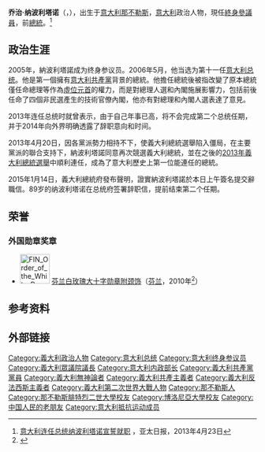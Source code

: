 {{noteTA
|1=zh-hans:纳波利塔诺;zh-hant:納波利塔諾;zh-tw:納波里塔諾;
|2=zh:佐治;zh-hans:乔治;zh-hk:佐治;zh-sg:乔治;zh-tw:喬治;zh-cn:乔治;
}}

{{Infobox officeholder
|name           = 乔治·纳波利塔诺<br />Giorgio Napolitano
|image          = Presidente Napolitano.jpg
|order          = 11
|office         = 意大利總統
|primeminister  = [[羅馬諾·普羅迪|羅馬諾·普羅迪]]<br>[[西尔维奥·贝卢斯科尼|西尔维奥·贝卢斯科尼]]<br>[[马里奥·蒙蒂|马里奥·蒙蒂]]<br>[[恩里科·萊塔|恩里科·萊塔]]<br>[[馬泰奧·倫齊|馬泰奧·倫齊]]
|term_start     = 2006年5月15日
|term_end       = 2015年1月14日
|predecessor    = [[卡洛·阿泽利奥·钱皮|卡洛·阿泽利奥·钱皮]]
|successor      = [[塞爾焦·馬塔雷拉|塞爾焦·馬塔雷拉]]
|office2        = 意大利内政部长
|primeminister2 = [[羅馬諾·普羅迪|羅馬諾·普羅迪]]
|term_start2    = 1996年5月17日
|term_end2      = 1998年10月21日
|predecessor2   = Giovanni Rinaldo Coronas
|successor2     = Rosa Russo Iervolino
|office3        = [[意大利众议院|意大利众议院]]议长
|term_start3    = 1992年6月3日
|term_end3      = 1994年4月14日
|predecessor3   = [[奥斯卡·路易吉·斯卡尔法罗|奥斯卡·路易吉·斯卡尔法罗]]
|successor3     = Irene Pivetti
|birth_date     = {{birth date and age|1925|6|29|df=y}}
|birth_place    =  {{flagicon|ITA|1861}} [[意大利王国|意大利王国]][[那不勒斯|那不勒斯]]
|death_date     = 
|death_place    = 
|party          = 無黨派（2006年至今）
|otherparty     = [[意大利共产党|意大利共产党]]<small>（1945年–1991年）</small><br>[[左翼民主黨|左翼民主黨]]<small>（1991年–1998年）</small><br>[[左翼民主人士|左翼民主人士]]<small>（1998年–2006年）</small>
|spouse         = Clio Maria Bittoni
|children       = Giulio<br>Giovanni
|residence      = [[奎里纳尔宫|奎里纳尔宫]]
|alma_mater     = [[那不勒斯费德里克二世大学|那不勒斯费德里克二世大学]]<br />[[博洛尼亚大学|博洛尼亚大学]]
|religion       = 
|signature      = Giorgio Napolitano signature.svg
}}
'''乔治·纳波利塔诺'''（{{lang-it|Giorgio Napolitano}}，{{bd|1925年|6月29日|catIdx=Napolitano}}），出生于[[意大利|意大利]][[那不勒斯|那不勒斯]]，[[意大利|意大利]]政治人物，現任[[終身參議員|終身參議員]]，前[[意大利總統|總統]]。<ref>[http://www.apdnews.com/photo/24997.html 意大利连任总统纳波利塔诺宣誓就职] {{Wayback|url=http://www.apdnews.com/photo/24997.html |date=20130423221623 }}，亚太日报，2013年4月23日</ref>

== 政治生涯 ==
2005年，納波利塔諾成为终身参议员。2006年5月，他当选为第十一任[[意大利总统|意大利总统]]。他是第一個擁有[[意大利共產黨|意大利共產黨]]背景的總統。他擔任總統後被指改變了原本總統僅任命總理等作為[[虛位元首|虛位元首]]的權力，而是對總理人選和內閣施展影響力，包括前後任命了四個非民選產生的技術官僚內閣，他亦有對總理和內閣人選表達了意見。

2013年连任总统时就曾表示，由于自己年事已高，将不会完成第二个总统任期，并于2014年向外界明确透露了辞职意向和时间。

2013年4月20日，因各黨派勢力相持不下，使義大利總統選舉陷入僵局，在主要黨派的聯合支持下，納波利塔諾同意再次競選義大利總統，並在之後的[[2013年義大利總統選舉|2013年義大利總統選舉]]中順利連任，成為了意大利歷史上第一位能連任的總統。

2015年1月14日，義大利總統府發布聲明，證實納波利塔諾於本日上午簽名提交辭職信。89岁的纳波利塔诺在总统府签署辞职信，提前结束第二个任期。

==荣誉==
===外国勋章奖章===
* [[File:FIN_Order_of_the_White_Rose_Grand_Cross_BAR.png|60px]] [[芬兰白玫瑰勋章|芬兰白玫瑰大十字勋章附颈饰]]（[[芬兰|芬兰]]，2010年<ref>{{fi}}{{cite web |url=https://ritarikunnat.fi/ritarikunnat/palkitut/suomen-valkoisen-ruusun-ritarikunnan-suurristin-ketjuineen-ulkomaalaiset-saajat/ |title=Suomen Valkoisen Ruusun ritarikunnan suurristin ketjuineen ulkomaalaiset saajat |publisher=RITARIKUNTIEN KANSLIA |date= |accessdate=2021-10-20 |archive-date=2021-12-19 |archive-url=https://web.archive.org/web/20211219004449/https://ritarikunnat.fi/ritarikunnat/palkitut/suomen-valkoisen-ruusun-ritarikunnan-suurristin-ketjuineen-ulkomaalaiset-saajat/ |dead-url=no }}</ref>）

== 参考资料 ==
{{reflist}}

== 外部链接 ==
{{Commons category|Giorgio Napolitano}}

{{start box}}
{{s-before|[[卡洛·阿泽利奥·钱皮|卡洛·阿泽利奥·钱皮]]}}
{{s-title|[[意大利總統|意大利總統]]| 2006年－2015年}}
{{s-after|[[塞爾焦·馬塔雷拉|塞爾焦·馬塔雷拉]]}}
{{end box}}
{{意大利总统}}
{{Authority control}}
{{DEFAULTSORT:Napolitano, Giorgio}}
[[Category:義大利政治人物|Category:義大利政治人物]]
[[Category:意大利总统|Category:意大利总统]]
[[Category:意大利终身参议员|Category:意大利终身参议员]]
[[Category:義大利眾議院議長|Category:義大利眾議院議長]]
[[Category:意大利内政部长|Category:意大利内政部长]]
[[Category:義大利共產黨黨員|Category:義大利共產黨黨員]]
[[Category:義大利無神論者|Category:義大利無神論者]]
[[Category:義大利共產主義者|Category:義大利共產主義者]]
[[Category:義大利反法西斯主義者|Category:義大利反法西斯主義者]]
[[Category:義大利第二次世界大戰人物|Category:義大利第二次世界大戰人物]]
[[Category:那不勒斯人|Category:那不勒斯人]]
[[Category:那不勒斯腓特烈二世大學校友|Category:那不勒斯腓特烈二世大學校友]]
[[Category:博洛尼亞大學校友|Category:博洛尼亞大學校友]]
[[Category:中国人民的老朋友|Category:中国人民的老朋友]]
[[Category:意大利抵抗运动成员|Category:意大利抵抗运动成员]]